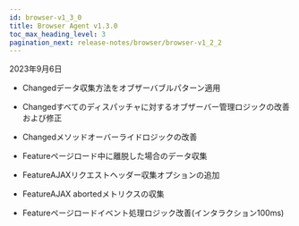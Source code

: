 ```yaml
---
id: browser-v1_3_0
title: Browser Agent v1.3.0
toc_max_heading_level: 3
pagination_next: release-notes/browser/browser-v1_2_2
---
```


2023年9月6日

- <Status>Changed</Status>データ収集方法をオブザーバブルパターン適用

- <Status>Changed</Status>すべてのディスパッチャに対するオブザーバー管理ロジックの改善および修正

- <Status>Changed</Status>メソッドオーバーライドロジックの改善

- <Status>Feature</Status>ページロード中に離脱した場合のデータ収集

- <Status>Feature</Status>AJAXリクエストヘッダー収集オプションの追加

- <Status>Feature</Status>AJAX abortedメトリクスの収集

- <Status>Feature</Status>ページロードイベント処理ロジック改善(インタラクション100ms)
